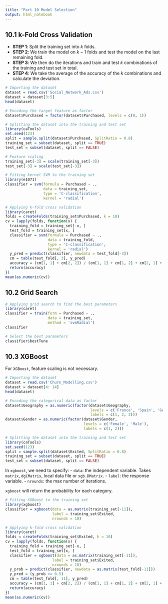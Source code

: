 ```yaml
---
title: "Part 10 Model Selection"
output: html_notebook
---
```


## 10.1 k-Fold Cross Validation
- **STEP 1**: Split the training set into $k$ folds.
- **STEP 2**: We train the model on $k-1$ folds and test the model on the last remaining fold.
- **STEP 3**: We then do the iterations and train and test $k$ combinations of the training and test set in total. 
- **STEP 4**: We take the average of the accuracy of the $k$ combinations and calculate the deviation.

```r
# Importing the dataset
dataset = read.csv('Social_Network_Ads.csv')
dataset = dataset[3:5]
head(dataset)
```

```r
# Encoding the target feature as factor
dataset$Purchased = factor(dataset$Purchased, levels = c(0, 1))
```

```r
# Splitting the dataset into the training and test set
library(caTools)
set.seed(123)
split = sample.split(dataset$Purchased, SplitRatio = 0.8)
training_set = subset(dataset, split == TRUE)
test_set = subset(dataset, split == FALSE)
```

```r
# Feature scaling
training_set[-3] = scale(training_set[-3])
test_set[-3] = scale(test_set[-3])
```

```r
# Fitting kernel SVM to the training set
library(e1071)
classifier = svm(formula = Purchased ~ ., 
                 data = training_set, 
                 type = 'C-classification', 
                 kernel = 'radial')
```

```r
# Applying k-fold cross validation
library(caret)
folds = createFolds(training_set$Purchased, k = 10)
cv = lapply(folds, function(x) {
  training_fold = training_set[-x, ]
  test_fold = training_set[x, ]
  classifier = svm(formula = Purchased ~ ., 
                   data = training_fold, 
                   type = 'C-classification', 
                   kernel = 'radial')
  y_pred = predict(classifier, newdata = test_fold[-3])
  cm = table(test_fold[, 3], y_pred)
  accuracy = (cm[1, 1] + cm[2, 2]) / (cm[1, 1] + cm[1, 2] + cm[2, 1] + cm[2, 2])
  return(accuracy)
})
mean(as.numeric(cv))
```

## 10.2 Grid Search
```r
# Applying grid search to find the best parameters
library(caret)
classifier = train(form = Purchased ~ ., 
                   data = training_set, 
                   method = 'svmRadial')
classifier
```

```r
# Select the best parameters
classifier$bestTune
```

## 10.3 XGBoost
For `XGBoost`, feature scaling is not necessary. 
```r
# Importing the dataset
dataset = read.csv('Churn_Modelling.csv')
dataset = dataset[4: 14]
head(dataset)
```

```r
# Encoding the categorical data as factor
dataset$Geography = as.numeric(factor(dataset$Geography, 
                                      levels = c('France', 'Spain', 'Germany'), 
                                      labels = c(1, 2, 3)))
dataset$Gender = as.numeric(factor(dataset$Gender, 
                                   levels = c('Female', 'Male'), 
                                   labels = c(1, 2)))
```

```r
# Splitting the dataset into the training and test set
library(caTools)
set.seed(123)
split = sample.split(dataset$Exited, SplitRatio = 0.8)
training_set = subset(dataset, split == TRUE)
test_set = subset(dataset, split == FALSE)
```

In `xgboost`, we need to specify:
- `data`: the independent variable. Takes `matrix`, `dgCMatrix`, local data file or `xgb.DMatrix`.
- `label`: the response variable.
- `nrounds`: the max number of iterations.

`xgboost` will return the probability for each category.

```r
# Fitting XGBoost to the training set
library(xgboost)
classifier = xgboost(data = as.matrix(training_set[-11]), 
                     label = training_set$Exited, 
                     nrounds = 10)
```

```r
# Applying k-fold cross validation
library(caret)
folds = createFolds(training_set$Exited, k = 10)
cv = lapply(folds, function(x) {
  training_fold = training_set[-x, ]
  test_fold = training_set[x, ]
  classifier = xgboost(data = as.matrix(training_set[-11]), 
                     label = training_set$Exited, 
                     nrounds = 10)
  y_prob = predict(classifier, newdata = as.matrix(test_fold[-11]))
  y_pred = (y_prob >= 0.5)
  cm = table(test_fold[, 11], y_pred)
  accuracy = (cm[1, 1] + cm[2, 2]) / (cm[1, 1] + cm[1, 2] + cm[2, 1] + cm[2, 2])
  return(accuracy)
})
mean(as.numeric(cv))
```